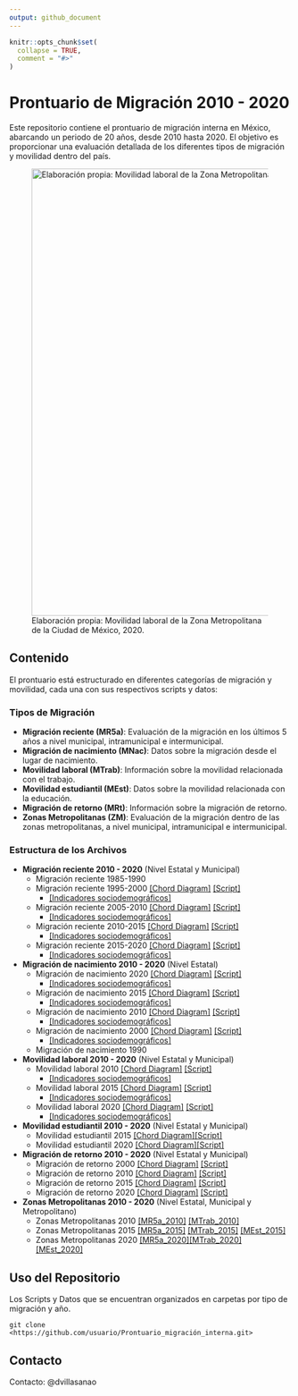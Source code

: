 ```yaml
---
output: github_document
---
```


<!-- README.md is generated from README.Rmd. Please edit that file -->

```r
knitr::opts_chunk$set(
  collapse = TRUE,
  comment = "#>"
)
```

# Prontuario de Migración 2010 - 2020

<!-- badges: start -->

<!-- badges: end -->

Este repositorio contiene el prontuario de migración interna en México, abarcando un periodo de 20 años, desde 2010 hasta 2020. El objetivo es proporcionar una evaluación detallada de los diferentes tipos de migración y movilidad dentro del país.

![Elaboración propia: Movilidad laboral de la Zona Metropolitana de la Ciudad de México, 2020.](images/ZM_2020.png){width="800px"}

## Contenido

El prontuario está estructurado en diferentes categorías de migración y movilidad, cada una con sus respectivos scripts y datos:

### Tipos de Migración

-   **Migración reciente (MR5a)**: Evaluación de la migración en los últimos 5 años a nivel municipal, intramunicipal e intermunicipal.
-   **Migración de nacimiento (MNac)**: Datos sobre la migración desde el lugar de nacimiento.
-   **Movilidad laboral (MTrab)**: Información sobre la movilidad relacionada con el trabajo.
-   **Movilidad estudiantil (MEst)**: Datos sobre la movilidad relacionada con la educación.
-   **Migración de retorno (MRt)**: Información sobre la migración de retorno.
-   **Zonas Metropolitanas (ZM)**: Evaluación de la migración dentro de las zonas metropolitanas, a nivel municipal, intramunicipal e intermunicipal.

### Estructura de los Archivos

-   **Migración reciente 2010 - 2020** (Nivel Estatal y Municipal)
    -   Migración reciente 1985-1990
    -   Migración reciente 1995-2000 [[Chord Diagram]](https://dvillasanao.github.io/Prontuario_migracion_interna/images/MR5a_2000.html) [[Script]](https://dvillasanao.github.io/Prontuario_migracion_interna/R/01%20Migracion%20reciente%202010%20-%202020/01.01%20Migracion%20reciente%201995%20-%202000/01.01.01-Migracion-reciente-1995---2000.html)
        -   [[Indicadores sociodemográficos]](https://dvillasanao.github.io/Prontuario_migracion_interna/R/01%20Migracion%20reciente%202010%20-%202020/01.01%20Migracion%20reciente%201995%20-%202000/01.01.02-Migracion-reciente-1995-2000_SDEM.html)
    -   Migración reciente 2005-2010 [[Chord Diagram]](https://dvillasanao.github.io/Prontuario_migracion_interna/images/MR5a_2010.html) [[Script]](https://dvillasanao.github.io/Prontuario_migracion_interna/R/01%20Migracion%20reciente%202010%20-%202020/01.02%20Migracion%20reciente%202005%20-%202010/01.02.01-Migracion-reciente-2005---2010.html)
        -   [[Indicadores sociodemográficos]](https://dvillasanao.github.io/Prontuario_migracion_interna/R/01%20Migracion%20reciente%202010%20-%202020/01.02%20Migracion%20reciente%202005%20-%202010/01.02.02-Migracion-reciente-2005-2010_SDEM.html)
    -   Migración reciente 2010-2015 [[Chord Diagram]](https://dvillasanao.github.io/Prontuario_migracion_interna/images/MR5a_2015.html) [[Script]](https://dvillasanao.github.io/Prontuario_migracion_interna/R/01%20Migracion%20reciente%202010%20-%202020/01.03%20Migracion%20reciente%202010%20-%202015/01.03.01-Migracion-reciente-2010-2015.html)
        -   [[Indicadores sociodemográficos]](https://dvillasanao.github.io/Prontuario_migracion_interna/R/01%20Migracion%20reciente%202010%20-%202020/01.03%20Migracion%20reciente%202010%20-%202015/01.03.02-Migracion-reciente-2010-2015_SDEM.html)
    -   Migración reciente 2015-2020 [[Chord Diagram]](https://dvillasanao.github.io/Prontuario_migracion_interna/images/MR5a_2020.html) [[Script]](https://dvillasanao.github.io/Prontuario_migracion_interna/R/01%20Migracion%20reciente%202010%20-%202020/01.04%20Migracion%20reciente%202015%20-%202020/01.04.01-Migracion-reciente-2015-2020.html)
        -   [[Indicadores sociodemográficos]](https://dvillasanao.github.io/Prontuario_migracion_interna/R/01%20Migracion%20reciente%202010%20-%202020/01.04%20Migracion%20reciente%202015%20-%202020/01.04.02-Migracion-reciente-2015-2020_SDEM.html)
-   **Migración de nacimiento 2010 - 2020** (Nivel Estatal)
    -   Migración de nacimiento 2020 [[Chord Diagram]](https://dvillasanao.github.io/Prontuario_migracion_interna/images/MNac_2020.html) [[Script]](https://dvillasanao.github.io/Prontuario_migracion_interna/R/02%20Migracion%20de%20nacimiento%202010%20-%202020/02.05%20Migracion%20de%20nacimiento%202020/02.05.01-Migracion-de-nacimiento-2020.html)
        -   [[Indicadores sociodemográficos]](https://dvillasanao.github.io/Prontuario_migracion_interna/R/02%20Migracion%20de%20nacimiento%202010%20-%202020/02.05%20Migracion%20de%20nacimiento%202020/02.05.02-Migracion-de-nacimiento-2020_SDEM.html)
    -   Migración de nacimiento 2015 [[Chord Diagram]](https://dvillasanao.github.io/Prontuario_migracion_interna/images/MNac_2015.html) [[Script]](https://dvillasanao.github.io/Prontuario_migracion_interna/R/02%20Migracion%20de%20nacimiento%202010%20-%202020/02.04%20Migracion%20de%20nacimiento%202015/02.04.01-Migracion-de-nacimiento-2015.html)
        -   [[Indicadores sociodemográficos]](https://dvillasanao.github.io/Prontuario_migracion_interna/R/02%20Migracion%20de%20nacimiento%202010%20-%202020/02.04%20Migracion%20de%20nacimiento%202015/02.04.02-Migracion-de-nacimiento-2015_SDEM.html)
    -   Migración de nacimiento 2010 [[Chord Diagram]](https://dvillasanao.github.io/Prontuario_migracion_interna/images/MNac_2010.html) [[Script]](https://dvillasanao.github.io/Prontuario_migracion_interna/R/02%20Migracion%20de%20nacimiento%202010%20-%202020/02.03%20Migracion%20de%20nacimiento%202010/02.03.01-Migracion-de-nacimiento-2010.html)
        -   [[Indicadores sociodemográficos]](https://dvillasanao.github.io/Prontuario_migracion_interna/R/02%20Migracion%20de%20nacimiento%202010%20-%202020/02.03%20Migracion%20de%20nacimiento%202010/02.03.02-Migracion-de-nacimiento-2010_SDEM.html)
    -   Migración de nacimiento 2000 [[Chord Diagram]](https://dvillasanao.github.io/Prontuario_migracion_interna/images/MNac_2000.html) [[Script]](https://dvillasanao.github.io/Prontuario_migracion_interna/R/02%20Migracion%20de%20nacimiento%202010%20-%202020/02.02%20Migracion%20de%20nacimiento%202000/02.02.01-Migracion-de-nacimiento-2000.html)
        -   [[Indicadores sociodemográficos]](https://dvillasanao.github.io/Prontuario_migracion_interna/R/02%20Migracion%20de%20nacimiento%202010%20-%202020/02.02%20Migracion%20de%20nacimiento%202000/02.02.02-Migracion-de-nacimiento-2000_SDEM.html)
    -   Migración de nacimiento 1990
-   **Movilidad laboral 2010 - 2020** (Nivel Estatal y Municipal)
    -   Movilidad laboral 2010 [[Chord Diagram]](https://dvillasanao.github.io/Prontuario_migracion_interna/images/MTrab_2010.html) [[Script]](https://dvillasanao.github.io/Prontuario_migracion_interna/R/03%20Movilidad%20laboral%202010%20-%202020/03.01%20Movilidad%20laboral%202010/03.01.01-Movilidad-laboral-2010.html)
        -   [[Indicadores sociodemográficos]](https://dvillasanao.github.io/Prontuario_migracion_interna/R/03%20Movilidad%20laboral%202010%20-%202020/03.01%20Movilidad%20laboral%202010/03.01.02-Movilidad-laboral-2010_SDEM.html)
    -   Movilidad laboral 2015 [[Chord Diagram]](https://dvillasanao.github.io/Prontuario_migracion_interna/images/MTrab_2015.html) [[Script]](https://dvillasanao.github.io/Prontuario_migracion_interna/R/03%20Movilidad%20laboral%202010%20-%202020/03.02%20Movilidad%20laboral%202015/03.02.01-Movilidad-laboral-2015.html)
        -   [[Indicadores sociodemográficos]](https://dvillasanao.github.io/Prontuario_migracion_interna/R/03%20Movilidad%20laboral%202010%20-%202020/03.02%20Movilidad%20laboral%202015/03.02.02-Movilidad-laboral-2015_SDEM.html)
    -   Movilidad laboral 2020 [[Chord Diagram]](https://dvillasanao.github.io/Prontuario_migracion_interna/images/MTrab_2020.html) [[Script]](https://dvillasanao.github.io/Prontuario_migracion_interna/R/03%20Movilidad%20laboral%202010%20-%202020/03.03%20Movilidad%20laboral%202020/03.03.01-Movilidad-laboral-2020.html)
        -   [[Indicadores sociodemográficos]](https://dvillasanao.github.io/Prontuario_migracion_interna/R/03%20Movilidad%20laboral%202010%20-%202020/03.03%20Movilidad%20laboral%202020/03.03.02-Movilidad-laboral-2020_SDEM.html)
-   **Movilidad estudiantil 2010 - 2020** (Nivel Estatal y Municipal)
    -   Movilidad estudiantil 2015 [[Chord Diagram]](https://dvillasanao.github.io/Prontuario_migracion_interna/images/MEst_2015.html)[[Script]](https://dvillasanao.github.io/Prontuario_migracion_interna/R/04%20Movilidad%20estudiantil%202015-%202020/04.01%20Movilidad%20estudiantil%202015/04.01.01-Movilidad-estudiantil-2015.html)
    -   Movilidad estudiantil 2020 [[Chord Diagram]](https://dvillasanao.github.io/Prontuario_migracion_interna/images/MEst_2020.html)[[Script]](https://dvillasanao.github.io/Prontuario_migracion_interna/R/04%20Movilidad%20estudiantil%202015-%202020/04.02%20Movilidad%20estudiantil%202020/04.02.01-Movilidad-estudiantil-2020.html)
-   **Migración de retorno 2010 - 2020** (Nivel Estatal y Municipal)
    -   Migración de retorno 2000 [[Chord Diagram]](https://dvillasanao.github.io/Prontuario_migracion_interna/images/MRt_2000.html) [[Script]](https://dvillasanao.github.io/Prontuario_migracion_interna/R/05%20Migracion%20de%20retorno%202010%20-%202020/05.01%20Migracion%20de%20retorno%202000/05.01.01-Migracion-de-retorno-2000.html)
    -   Migración de retorno 2010 [[Chord Diagram]](https://dvillasanao.github.io/Prontuario_migracion_interna/images/MRt_2010.html) [[Script]](https://dvillasanao.github.io/Prontuario_migracion_interna/R/05%20Migracion%20de%20retorno%202010%20-%202020/05.02%20Migracion%20de%20retorno%202010/05.02.01-Migracion-de-retorno-2010.html)
    -   Migración de retorno 2015 [[Chord Diagram]](https://dvillasanao.github.io/Prontuario_migracion_interna/images/MRt_2015.html) [[Script]](https://dvillasanao.github.io/Prontuario_migracion_interna/R/05%20Migracion%20de%20retorno%202010%20-%202020/05.03%20Migracion%20de%20retorno%202015/05.03.01-Migracion-de-retorno-2015.html)
    -   Migración de retorno 2020 [[Chord Diagram]](https://dvillasanao.github.io/Prontuario_migracion_interna/images/MRt_2020.html) [[Script]](https://dvillasanao.github.io/Prontuario_migracion_interna/R/05%20Migracion%20de%20retorno%202010%20-%202020/05.04%20Migracion%20de%20retorno%202020/05.04.01-Migracion-de-retorno-2020.html)
-   **Zonas Metropolitanas 2010 - 2020** (Nivel Estatal, Municipal y Metropolitano)
    -   Zonas Metropolitanas 2010 [[MR5a_2010]](https://dvillasanao.github.io/Prontuario_migracion_interna/R/06%20Zonas%20Metropolitanas%202010%20-%202020/06.01%20Zonas%20Metropolitanas%202010/06.01.01%20Migracion%20reciente%202005%20-%202010/06.01.01.01-Migracion-reciente-2005---2010.html) [[MTrab_2010]](https://dvillasanao.github.io/Prontuario_migracion_interna/R/06%20Zonas%20Metropolitanas%202010%20-%202020/06.01%20Zonas%20Metropolitanas%202010/06.01.03%20Movilidad%20laboral%202010/06.01.03.01-Movilidad-laboral-2010.html)
    -   Zonas Metropolitanas 2015 [[MR5a_2015]](https://dvillasanao.github.io/Prontuario_migracion_interna/R/06%20Zonas%20Metropolitanas%202010%20-%202020/06.02%20Zonas%20Metropolitanas%202015/06.02.01%20Migracion%20reciente%202010%20-%202015/06.02.01.01-Migración-reciente-2010---2015.html) [[MTrab_2015]](https://dvillasanao.github.io/Prontuario_migracion_interna/R/06%20Zonas%20Metropolitanas%202010%20-%202020/06.02%20Zonas%20Metropolitanas%202015/06.02.03%20Movilidad%20laboral%202015/06.02.03.01-Movilidad-laboral-2015.html) [[MEst_2015]](https://dvillasanao.github.io/Prontuario_migracion_interna/R/06%20Zonas%20Metropolitanas%202010%20-%202020/06.02%20Zonas%20Metropolitanas%202015/06.02.04%20Movilidad%20estudiantil%202015/06.02.04.01-Movilidad-estudiantil-2015.html)
    -   Zonas Metropolitanas 2020 [[MR5a_2020]](https://dvillasanao.github.io/Prontuario_migracion_interna/R/06%20Zonas%20Metropolitanas%202010%20-%202020/06.03%20Zonas%20Metropolitanas%202020/06.03.01%20Migracion%20reciente%202015%20-%202020/06.03.01.01-Migracion-reciente-2015---2020.html)[[MTrab_2020]](https://dvillasanao.github.io/Prontuario_migracion_interna/R/06%20Zonas%20Metropolitanas%202010%20-%202020/06.03%20Zonas%20Metropolitanas%202020/06.03.03%20Movilidad%20laboral%202020/06.03.03.01-Movilidad-laboral-2020.html) [[MEst_2020]](https://dvillasanao.github.io/Prontuario_migracion_interna/R/06%20Zonas%20Metropolitanas%202010%20-%202020/06.03%20Zonas%20Metropolitanas%202020/06.03.04%20Movilidad%20estudiantil%202020/06.03.04.01-Movilidad-estudiantil-2020.html)

## Uso del Repositorio

Los Scripts y Datos que se encuentran organizados en carpetas por tipo de migración y año.

```         
git clone <https://github.com/usuario/Prontuario_migración_interna.git>
```

## Contacto

Contacto: @dvillasanao
